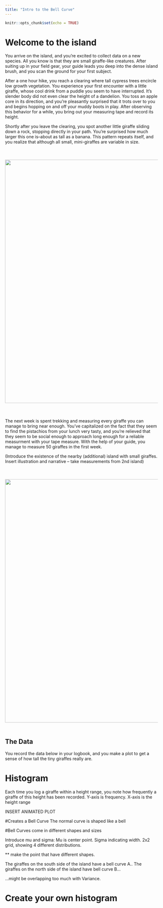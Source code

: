 ```yaml
---
title: "Intro to the Bell Curve"
---
```


```r
knitr::opts_chunk$set(echo = TRUE)
```

# Welcome to the island

You arrive on the island, and you're excited to collect data on a new species. All you know is that they are small giraffe-like creatures. After suiting up in your field gear, your guide leads you deep into the dense island brush, and you scan the ground for your first subject.

After a one hour hike, you reach a clearing where tall cypress trees encircle low growth vegetation. You experience your first encounter with a little giraffe, whose cool drink from a puddle you seem to have interrupted. It's slender body did not even clear the height of a dandelion. You toss an apple core in its direction, and you're pleasantly surprised that it trots over to you and begins hopping on and off your muddy boots in play. After observing this behavior for a while, you bring out your measuring tape and record its height. 

Shortly after you leave the clearing, you spot another little giraffe sliding down a rock, stopping directly in your path. You're surprised how much larger this one is--about as tall as a banana. This pattern repeats itself, and you realize that although all small, mini-giraffes are variable in size.

<div style="margin-top:50px">
</div>
<center>![](giraffe_forest.png){width=800px}</center>
<div style="margin-bottom:50px">
</div>

The next week is spent trekking and measuring every giraffe you can manage to bring near enough. You've capitalized on the fact that they seem to find the pistachios from your lunch very tasty, and you're relieved that they seem to be social enough to approach long enough for a reliable measurment with your tape measure. With the help of your guide, you manage to measure 50 giraffes in the first week.

(Introduce the existence of the nearby (additional) island with small giraffes. Insert illustration and narrative -- take measurements from 2nd island)

<p><div style="margin-top:50px"></div>
<center>![](giraffe_islands1.png){width=800px}</center>
<div style="margin-bottom:50px"></div></p>



## The Data
You record the data below in your logbook, and you make a plot to get a sense of how tall the tiny giraffes really are.

# Histogram
Each time you log a giraffe within a height range, you note how frequently a giraffe of this height has been recorded. Y-axis is frequency. X-axis is the height range

INSERT ANIMATED PLOT

#Creates a Bell Curve
The normal curve is shaped like a bell


#Bell Curves come in different shapes and sizes

Introduce mu and sigma: Mu is center point. Sigma indicating width. 2x2 grid, showing 4 different distributions. 

 ** make the point that have different shapes. 
 
The giraffes on the south side of the island have a bell curve A..
The giraffes on the north side of the island have bell curve B...

...might be overlapping too much with Variance.

# Create your own histogram




